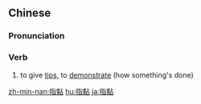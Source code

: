 {{also|指点}}
==Chinese==
{{zh-forms|s=指点}}

===Pronunciation===
{{zh-pron
|m=zhǐdiǎn
|c=zi2 dim2
|h=pfs=chṳ́-tiám
|mn=chí-tiám
|cat=v
}}

===Verb===
{{zh-verb}}
# to give [[tip]]s, to [[demonstrate]] (how something's done)

[[zh-min-nan:指點]]
[[hu:指點]]
[[ja:指點]]